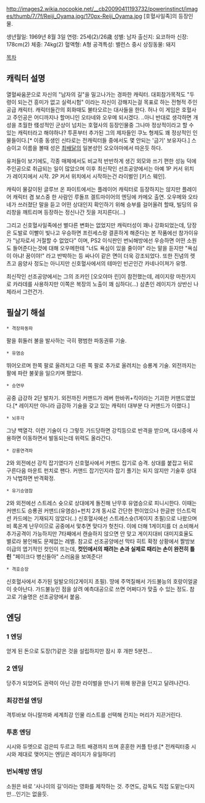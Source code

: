 http://images2.wikia.nocookie.net/__cb20090411193732/powerinstinct/images/thumb/7/7f/Reiji_Oyama.jpg/170px-Reiji_Oyama.jpg
[호혈사일족]의 등장인물. 

생년월일: 1969년 8월 3일
연령: 25세(2)/26歳
성별: 남자 
출신지: 요코하마
신장: 178cm(2)
체중: 74kg(2) 
혈액형: A형 
공격특성: 밸런스 중시
상징동물: 돼지 
 
[[목차]]

== 캐릭터 설명 ==
열혈싸움꾼으로 자신의 "남자의 길"을 밀고나가는 경파한 캐릭터. 대회참가목적도 "두령이 되는건 흥미가 없고 실력시험" 이라는 자신이 강해지는걸 목표로 하는 전형적 주인공급 캐릭터. 캐릭터들간의 회화때도 불타오르는 대사들을 한다. 허나 이 게임은 호혈사고 주인공은 어디까지나 할머니인 오타네와 오우메 되시겠다. ..아니 반대로 생각하면 개성을 초월한 怪성적인 군상이 넘치는 호혈사의 등장인물중 그나마 정상적이라고 할 수 있는 캐릭터라고 해야하나? 투혼부터 추가된 그의 제자들인 쿠노 형제도 꽤 정상적인 인물들이다.[* 이중 동생인 신타로는 전캐릭터들 중에서도 몇 안되는 '금기' 보유자다.] 스승이고 이름을 볼때 성은 [[최배달]]의 일본성인 오오야마에서 따온듯 하다.

유저들이 보기에도, 각종 매체에서도 비교적 반반하게 생긴 외모와 쓰기 편한 성능 덕에 주인공으로 취급되는 일이 많았으며 이후 최신작인 선조공양에서는 아예 1P 커서 위치가 레이지에서 시작. 2P 커서 위치에서 시작하는건 라이벌인 [키스 웨인].

캐릭이 물갈이된 글루브 온 파이트에서는 플레이어 캐릭터로 등장하지는 않지만 플레이어 캐릭터 겸 보스중 한 사람인 루돌프 겔트마이어의 엔딩에 카메오 출연. 오우메와 오타네가 쓰러졌단 말을 듣고 어떤 상대인지 확인하기 위해 승부를 걸어올려 할때, 빌딩의 유리창을 깨트리며 등장하는 정신나간 짓을 저지른다(...)

그리고 신호혈사일족에선 별다른 변화는 없었지만 캐릭터성이 꽤나 강화되었는데, 당장은 도발로 이빨이 빛나고 우승하면 프린세스랑 결혼하게 해준다는 본 작품에선 참가이유가 "남자로서 거절할 수 없었다" 이며, PS2 이식판인 번뇌해방에선 우승하면 어떤 소원도 들어준다는것에 대해 오우메한테 "너도 욕심이 있을 줄이야" 라는 말을 듣지만 "욕심이 아냐! 꿈이야!" 라고 반박하는 등 싸나이 같은 면이 더욱 강조되었다.
또한 진념의 렛츠고 음양사 정도는 아니지만 신호혈사에서의 테마인 빈곤인간 카네나이져가 유명.

최신작인 선조공양에서는 그의 조카인 [오오야마 린]이 참전했는데, 레이지랑 마찬가지로 카라데를 사용하지만 이쪽은 복장의 노출이 꽤 심하다(...) 삼촌인 레이지가 상반신 나체라서 그런건가.


== 필살기 해설 ==
 * 격장파동파
팔을 휘둘러 불을 발사하는 극히 평범한 파동권류 기술.
 * 유염승
뛰어오르며 한쪽 팔로 올려치고 다른 쪽 팔로 추가로 올려치는 승룡계 기술. 외전까지는 팔에 파란 불꽃을 일으키며 팼었다.
 * 승연무
공중 급강하 2단 발차기. 외전까진 커맨드가 레버 한바퀴+킥이라는 기괴한 커맨드였었다.[* 레이지만 아니라 급강하 기술을 갖고 있는 캐릭터 대부분 다 커맨드가 이랬다.]
 * 뇌후각
그냥 백열각. 이런 기술이 다 그렇듯 가드당하면 강킥등으로 반격을 받으며, 대시중에 사용하면 이동하면서 발동되는데 위력도 올라간다.
 * 강룡연격파
2와 외전에선 강킥 잡기였다가 신호혈사에서 커맨드 잡기로 승격. 상대를 붙잡고 뒤로 구른다음 마운트 펀치로 팬다. 커맨드 잡기인지라 잡기 풀기는 되지 않지만 기술후 상대가 낙법하면 반격확정.
 * 유기승염참
2와 외전에선 스트레스 슛으로 상대에게 돌진해 난무후 유염승으로 피니시한다. 이때는 커맨드도 승룡권 커맨드(유염승)+펀치 2개 동시로 간단한 편이었으나 한글판 인스트럭션 카드에는 기재되지 않았다(..) 신호혈사에선 스트레스슛(1게이지 초필)으로 나왔으며 비 록온계 난무이므로 공중에서 맟추면 맞다가 헛친다. 이에 더해 1게이지를 더 소비해서 추가공격이 가능하지만 7타째에서 캔슬하지 않으면 안 맞고 게이지대비 대미지효율도 별로라 봉인해도 문제없는 레벨. 참고로 선조공양에선 막타 히트 확정 상황에서 짤방보이급의 엽기적인 컷인이 뜨는데, '''컷인에서의 패려는 손과 실제로 때리는 손이 완전히 틀린''' "페이크다 병신들아" 스러움을 보여준다!
 * 격호승장
신호혈사에서 추가된 일발오의(2게이지 초필). 땅에 주먹질해서 가드불능의 호랑이얼굴이 솟아난다. 가드불능인 점을 살려 예측대공으로 쓰면 어쩌다가 맞출 수 있는 정도. 참고로 기술명은 선조공양에서 붙음.


== 엔딩 ==
=== 1 엔딩 ===
얻게 된 돈으로 도장(?)같은 것을 설립하지만 잠시 후 개판 5분전…
=== 2 엔딩 ===
당주가 되었어도 권력이 아닌 강한 라이벌을 만나기 위해 왕관을 던지고 달려나간다.
=== 최강전설 엔딩 ===
격투바보 아니랄까봐 세계최강 인물 리스트를 선택해 칸지는 머리가 지끈거린다.
=== 투혼 엔딩 ===
시시와 듀엣으로 검은띠 두르고 하트 배경까지 뜨며 훈훈한 커플 탄생.[* 전캐릭터중 시시와 제대로 맺어지는 엔딩은 레이지가 유일하다!]
=== 번뇌해방 엔딩 ===
소원은 바로 '사나이의 길'이라는 영화를 제작하는 것. 주연도, 감독도 직접 도맡는다지만…인기는 없을듯.
